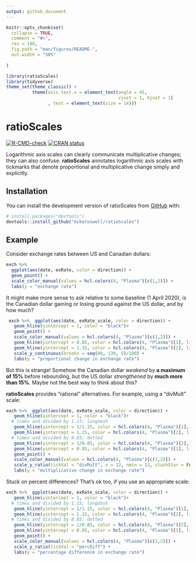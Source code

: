 ```yaml
---
output: github_document
---
```


<!-- README.md is generated from README.Rmd. Please edit that file -->

```r
knitr::opts_chunk$set(
  collapse = TRUE,
  comment = "#>",
  res = 140, 
  fig.path = "man/figures/README-",
  out.width = "50%"
  
)
```
```r
library(ratioScales)
library(tidyverse)
theme_set(theme_classic() +
          theme(axis.text.x = element_text(angle = 45,
                                           vjust = 1, hjust = 1)
                , text = element_text(size = 14)))

```

# ratioScales

<!-- badges: start -->

[![R-CMD-check](https://github.com/mikeroswell/ratioScales/actions/workflows/R-CMD-check.yaml/badge.svg)](https://github.com/mikeroswell/ratioScales/actions/workflows/R-CMD-check.yaml)
[![CRAN status](https://www.r-pkg.org/badges/version/ratioScales)](https://CRAN.R-project.org/package=ratioScales)
<!-- badges: end -->

Logarithmic axis scales can clearly communicate multiplicative changes; they can 
also confuse. **ratioScales** annotates logarithmic axis scales with tickmarks 
that denote proportional and multiplicative change simply and explicitly.  

## Installation

You can install the development version of ratioScales from [GitHub](https://github.com/) with:

``` r
# install.packages("devtools")
devtools::install_github("mikeroswell/ratioScales")
```

## Example

Consider exchange rates between US and Canadian dollars:

```r

exch %>% 
  ggplot(aes(date, exRate, color = direction)) + 
  geom_point() +
  scale_color_manual(values = hcl.colors(4, "Plasma")[c(1,2)]) +
  labs(y = "exchange rate") 
```

It might make more sense to ask relative to some baseline (1 April 2020), is the 
Canadian dollar gaining or losing ground against the US dollar, and by how much?

```r

 exch %>%  ggplot(aes(date, exRate_scale, color = direction)) + 
   geom_hline(yintercept = 1, color = "black")+
   geom_point() +
   scale_color_manual(values = hcl.colors(4, "Plasma")[c(1,2)]) +
   geom_hline(yintercept = 0.85, color = hcl.colors(4, "Plasma")[1], linetype = 3) +
   geom_hline(yintercept = 1.15, color = hcl.colors(4, "Plasma")[2], linetype = 5) +
   scale_y_continuous(breaks = seq(80, 130, 5)/100) +
   labs(y = "proportional change in exchange rate") 
```

But this is strange! Somehow the Canadian dollar *weakend* by 
**a maximum of 15%** before rebounding, but the US dollar *strengthened* by 
**much more than 15%**. Maybe not the best way to think about this? 

**ratioScales** provides "rational" alternatives. For example, using a "divMult" 
scale:

```r
exch %>%  ggplot(aes(date, exRate_scale, color = direction)) + 
   geom_hline(yintercept = 1, color = "black")+
  # times and divided by 1.15; longdash
   geom_hline(yintercept = 1/1.15, color = hcl.colors(4, "Plasma")[1], linetype = 5) +
   geom_hline(yintercept = 1.15, color = hcl.colors(4, "Plasma")[2], linetype = 5) +
  # times and divided by 0.85; dotted
   geom_hline(yintercept = 1/0.85, color = hcl.colors(4, "Plasma")[2], linetype = 3) +
   geom_hline(yintercept = 0.85, color = hcl.colors(4, "Plasma")[1], linetype = 3) +
   geom_point() +
   scale_color_manual(values = hcl.colors(4, "Plasma")[c(1,2)]) +
   scale_y_ratio(tickVal = "divMult", n = 12, nmin = 12, slashStar = FALSE) +
   labs(y = "multiplicative change in exchange rate") 
```

Stuck on percent differences? That's ok too, if you use an appropriate scale:

```r
exch %>%  ggplot(aes(date, exRate_scale, color = direction)) + 
   geom_hline(yintercept = 1, color = "black")+
  # times and divided by 1.15; longdash
   geom_hline(yintercept = 1/1.15, color = hcl.colors(4, "Plasma")[1], linetype = 5) +
   geom_hline(yintercept = 1.15, color = hcl.colors(4, "Plasma")[2], linetype = 5) +
  # times and divided by 0.85; dotted
   geom_hline(yintercept = 1/0.85, color = hcl.colors(4, "Plasma")[2], linetype = 3) +
   geom_hline(yintercept = 0.85, color = hcl.colors(4, "Plasma")[1], linetype = 3) +
   geom_point() +
   scale_color_manual(values = hcl.colors(4, "Plasma")[c(1,2)]) +
   scale_y_ratio(tickVal = "percDiff") +
   labs(y = "percentage difference in exchange rate") 
```


<!-- some comments here to keep track of 
You'll still need to render `README.Rmd` regularly, to keep `README.md` up-to-date. `devtools::build_readme()` is handy for this. You could also use GitHub Actions to re-render `README.Rmd` every time you push. An example workflow can be found here: <https://github.com/r-lib/actions/tree/v1/examples>.

You can also embed plots, for example:

```r
plot(pressure)
```

In that case, don't forget to commit and push the resulting figure files, so they display on GitHub and CRAN.
-->
